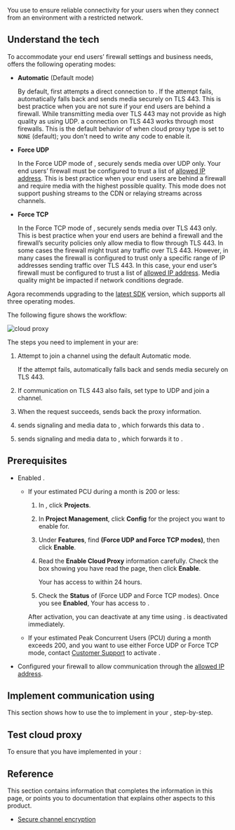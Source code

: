 
You use <Vg k="COMPANY" /> <Vg k="CP"/> to ensure reliable connectivity for your users when they connect from an environment with a restricted network.

## Understand the tech

To accommodate your end users’ firewall settings and business needs, <Vg k="CP"/> offers the following operating modes:

-   **Automatic** (Default mode)

    By default, <Vpd k="SDK" /> first attempts a direct connection to <Vg k="AGORA_BACKEND" />. If the attempt fails, <Vpd k="SDK" /> automatically falls back and sends media securely on TLS 443. This is best practice when you are not sure if your end users are behind a firewall. While transmitting media over TLS 443 may not provide as high quality as using UDP. a connection on TLS 443 works through most firewalls. This is the default behavior of <Vpd k="SDK" /> when cloud proxy type is set to `NONE` (default); you don't need to write any code to enable it.

-   **Force UDP**

    In the Force UDP mode of <Vg k="CP"/>, <Vpd k="SDK" /> securely sends media over UDP only. Your end users’ firewall must be configured to trust a list of [allowed IP address](../reference/cloud-proxy-allowed-ips).
    This is best practice when your end users are behind a firewall and require media with the highest possible quality. This mode does not support pushing streams to the CDN or relaying streams across
    channels.

-   **Force TCP**

    In the Force TCP mode of <Vg k="CP"/>, <Vpd k="SDK" /> securely sends media over TLS 443 only. This is best practice when your end users are behind a firewall and the firewall’s security policies only allow media to flow through
    TLS 443. In some cases the firewall might trust any traffic over TLS 443. However, in many cases the firewall is configured to trust only a specific range of IP addresses sending traffic over TLS 443. In this case, your end user’s firewall must be
    configured to trust a list of [allowed IP address](../reference/cloud-proxy-allowed-ips). Media quality might be impacted if network conditions degrade.


Agora recommends upgrading to the [latest SDK](../../sdks) version, which supports all three operating modes.

The following figure shows the <Vg k="CP"/> workflow:

![cloud proxy](/images/video-sdk/cloud-proxy.svg)

The steps you need to implement <Vg k="CP"/> in your <Vpl k="CLIENT" /> are:

1. Attempt to join a channel using the default Automatic mode. 

    If the attempt fails, <Vpd k="SDK" /> automatically falls back and sends media securely on TLS 443.

1. If communication on TLS 443 also fails, set <Vg k="CP"/> type to UDP and join a channel.

1. When the request succeeds, <Vg k="CP"/> sends back the proxy information.

1. <Vpd k="SDK" /> sends signaling and media data to <Vg k="CP"/>, which forwards this data to <Vg k="AGORA_BACKEND" />.

1. <Vg k="AGORA_BACKEND" /> sends signaling and media data to <Vg k="CP"/>, which forwards it to <Vpd k="SDK" />.

## Prerequisites

<Prerequisites />

- Enabled <Vg k="CP"/>.

    -   If your estimated PCU during a month is 200 or less:

        1.  In <Link to="{{Global.AGORA_CONSOLE_URL}}"><Vg k="CONSOLE" /></Link>, click **Projects**.

        2.  In **Project Management**, click **Config** for the project you want to enable <Vg k="CP"/> for.

        3.  Under **Features**, find **<Vg k="CP"/> (Force UDP and Force TCP modes)**, then click **Enable**.

        4.  Read the **Enable Cloud Proxy** information carefully. Check the box showing you have read the page, then click
            **Enable**.

            Your <Vpl k="CLIENT" /> has access to <Vg k="CP"/> within 24 hours.

        5.  Check the **Status** of <Vg k="CP"/> (Force UDP and Force TCP modes). Once you see **Enabled**, Your <Vpl k="CLIENT" /> has access to <Vg k="CP"/>.

        After activation, you can deactivate <Vg k="CP"/> at any time using <Link to="{{Global.AGORA_CONSOLE_URL}}"><Vg k="CONSOLE" /></Link>. <Vg k="CP"/> is deactivated immediately.

    -   If your estimated Peak Concurrent Users (PCU) during a month exceeds 200, and you want to use either Force UDP or Force TCP
        mode, contact [<Vg k="COMPANY" /> Customer Support](mailto:support@agora.io) to activate <Vg k="CP"/>.        

- Configured your firewall to allow communication through the <Vg k="CP"/> [allowed IP address](../reference/cloud-proxy-allowed-ips).
    
## Implement communication using <Vg k="CP"/>

This section shows how to use the <Vpd k="SDK" /> to implement <Vg k="CP"/> in your <Vpl k="CLIENT" />, step-by-step.

<ProjectImplement/>

## Test cloud proxy

To ensure that you have implemented <Vg k="CP"/> in your <Vpl k="CLIENT" />:

<ProjectTest/>

## Reference

This section contains information that completes the information in this page, or points you to documentation that explains other aspects to this
product.

<Reference/>

* [Secure channel encryption](media-stream-encryption)
